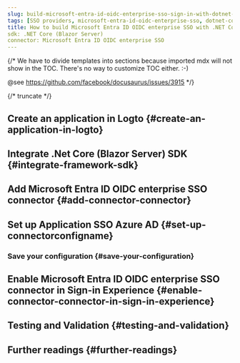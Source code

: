 ```yaml
---
slug: build-microsoft-entra-id-oidc-enterprise-sso-sign-in-with-dotnet-core-blazor-server-and-logto
tags: [SSO providers, microsoft-entra-id-oidc-enterprise-sso, dotnet-core-blazor-server, c#, SAML authentication, enterprise login, SSO login]
title: How to build Microsoft Entra ID OIDC enterprise SSO with .NET Core (Blazor Server)
sdk: .NET Core (Blazor Server)
connector: Microsoft Entra ID OIDC enterprise SSO
---
```


{/*
  We have to divide templates into sections because imported mdx will not show in the TOC.
  There's no way to customize TOC either. :-)

  @see https://github.com/facebook/docusaurus/issues/3915
*/}




{/* truncate */}

<Intro connector={connector} sdk=".NET Core (Blazor Server)" link="https://learn.microsoft.com/en-us/aspnet/core/blazor/hosting-models?view=aspnetcore-9.0#blazor-server" />

## Create an application in Logto \{#create-an-application-in-logto}

<CreateApplication type="Application web traditionnelle" framework=".Net Core (Blazor Server)" />

## Integrate .Net Core (Blazor Server) SDK \{#integrate-framework-sdk}

<IntegrateSdk />

## Add Microsoft Entra ID OIDC enterprise SSO connector \{#add-connector-connector}

<AddSsoConnector framework=".Net Core (Blazor Server)" />

## Set up Application SSO Azure AD \{#set-up-connectorconfigname}

<ConnectorGuide />

### Save your configuration \{#save-your-configuration}

<SaveYourConfiguration connector={connector} />

## Enable Microsoft Entra ID OIDC enterprise SSO connector in Sign-in Experience \{#enable-connector-connector-in-sign-in-experience}

<EnableSsoConnector />

## Testing and Validation \{#testing-and-validation}

<TestingAndValidation connector={connector} sdk=".NET Core (Blazor Server)" />

## Further readings \{#further-readings}

<FurtherReadings />
